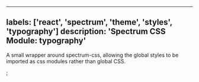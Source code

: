 

---
labels: ['react', 'spectrum', 'theme', 'styles', 'typography']
description: 'Spectrum CSS Module: typography'
---


A small wrapper around spectrum-css, allowing the global
styles to be imported as css modules rather than global CSS.

<CSSModulePreview styles={styles} />;
